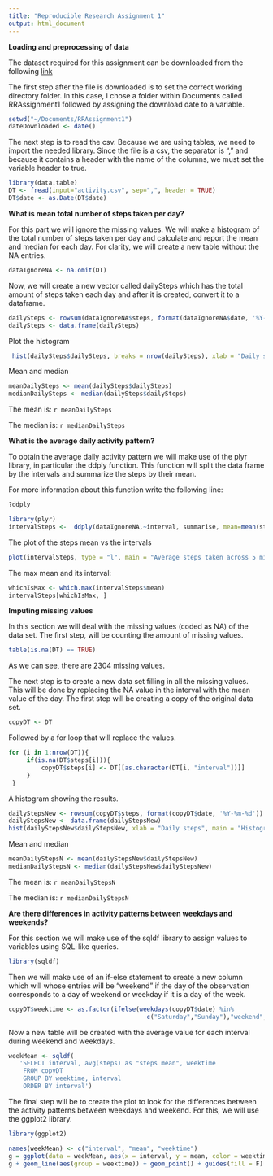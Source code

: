 ```yaml
---
title: "Reproducible Research Assignment 1"
output: html_document
---
```


**Loading and preprocessing of data**

The dataset required for this assignment can be downloaded from the following [link](https://d396qusza40orc.cloudfront.net/repdata%2Fdata%2Factivity.zip)

The first step after the file is downloaded is to set the correct working directory folder. In this case, I chose a folder within Documents called RRAssignment1 followed by assigning the download date
to a variable.


```r
setwd("~/Documents/RRAssignment1")
dateDownloaded <- date()
```

The next step is to read the csv. Because we are using tables, we need to import the needed library.
Since the file is a csv, the separator is "," and because it contains a header with the name of the columns, we must set the variable header to true.
```r
library(data.table)
DT <- fread(input="activity.csv", sep=",", header = TRUE)
DT$date <- as.Date(DT$date)
```


**What is mean total number of steps taken per day?**

For this part we will ignore the missing values. We will make a histogram of the total number of steps taken per day and calculate and report the mean and median for each day. For clarity, we will create a new table without the NA entries.

```r
dataIgnoreNA <- na.omit(DT)
```

Now, we will create a new vector called dailySteps which has the total amount of steps taken each day and after it is created, convert it to a dataframe.
```r
dailySteps <- rowsum(dataIgnoreNA$steps, format(dataIgnoreNA$date, '%Y-%m-%d'))
dailySteps <- data.frame(dailySteps)
```

Plot the histogram
```r
 hist(dailySteps$dailySteps, breaks = nrow(dailySteps), xlab = "Daily steps", main = "Histogram of daily steps")
```

Mean and median
```r
meanDailySteps <- mean(dailySteps$dailySteps)
medianDailySteps <- median(dailySteps$dailySteps)
```

The mean is: `r meanDailySteps`

The median is: `r medianDailySteps`

**What is the average daily activity pattern?**

To obtain the average daily activity pattern we will make use of the plyr library, in particular the ddply function. This function will split the data frame by the intervals and summarize the steps by their mean.

For more information about this function write the following line:
```r
?ddply
```

```r
library(plyr)
intervalSteps <-  ddply(dataIgnoreNA,~interval, summarise, mean=mean(steps))
```

The plot of the steps mean vs the intervals

```r
plot(intervalSteps, type = "l", main = "Average steps taken across 5 minutes intervals" ,xlab = "5 minutes intervals", ylab = "Average number of steps")
```


The max mean and its interval:

```r
whichIsMax <- which.max(intervalSteps$mean)
intervalSteps[whichIsMax, ]
```



**Imputing missing values**

In this section we will deal with the missing values (coded as NA) of the data set.
The first step, will be counting the amount of missing values.

```r
table(is.na(DT) == TRUE)
```

As we can see, there are 2304 missing values.

The next step is to create a new data set filling in all the missing values. This will be done by replacing the NA value in the interval with the mean value of the day. The first step will be creating a copy of the original data set.

```r
copyDT <- DT
```

Followed by a for loop that will replace the values.

```r
for (i in 1:nrow(DT)){
     if(is.na(DT$steps[i])){
         copyDT$steps[i] <- DT[[as.character(DT[i, "interval"])]]
     }
 }
```

A histogram showing the results.

```r
dailyStepsNew <- rowsum(copyDT$steps, format(copyDT$date, '%Y-%m-%d'))
dailyStepsNew <- data.frame(dailyStepsNew)
hist(dailyStepsNew$dailyStepsNew, xlab = "Daily steps", main = "Histogram of daily steps")
```

Mean and median
```r
meanDailyStepsN <- mean(dailyStepsNew$dailyStepsNew)
medianDailyStepsN <- median(dailyStepsNew$dailyStepsNew)
```

The mean is: `r meanDailyStepsN`

The median is: `r medianDailyStepsN`

**Are there differences in activity patterns between weekdays and weekends?**

For this section we will make use of the sqldf library to assign values to variables using SQL-like queries.

```r
library(sqldf)
```

Then we will make use of an if-else statement to create a new column which will whose entries will be "weekend" if the day of the observation corresponds to a day of weekend or weekday if it is a day of the week.

```r
copyDT$weektime <- as.factor(ifelse(weekdays(copyDT$date) %in% 
                                      c("Saturday","Sunday"),"weekend", "weekday"))
```

Now a new table will be created with the average value for each interval during weekend and weekdays.

```r
weekMean <- sqldf(   
   'SELECT interval, avg(steps) as "steps mean", weektime
    FROM copyDT
    GROUP BY weektime, interval
    ORDER BY interval')
```

The final step will be to create the plot to look for the differences between the activity patterns between weekdays and weekend. For this, we will use the ggplot2 library.

```r
library(ggplot2)
```

```r
names(weekMean) <- c("interval", "mean", "weektime")
g = ggplot(data = weekMean, aes(x = interval, y = mean, color = weektime)) + facet_grid(. ~ weektime)
g + geom_line(aes(group = weektime)) + geom_point() + guides(fill = F) + ggtitle("Activity patterns between weekday and weekend")
```